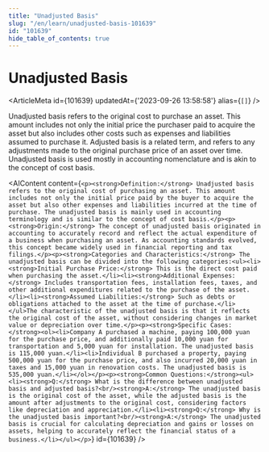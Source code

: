 ```yaml
---
title: "Unadjusted Basis"
slug: "/en/learn/unadjusted-basis-101639"
id: "101639"
hide_table_of_contents: true
---
```



# Unadjusted Basis

<ArticleMeta id={101639} updatedAt={'2023-09-26 13:58:58'} alias={`[]`} />
<div className='border-solid border-b border-t-0 my-4 border-[var(--ifm-color-gray-300)]' />

Unadjusted basis refers to the original cost to purchase an asset. This amount includes not only the initial price the purchaser paid to acquire the asset but also includes other costs such as expenses and liabilities assumed to purchase it. Adjusted basis is a related term, and refers to any adjustments made to the original purchase price of an asset over time. Unadjusted basis is used mostly in accounting nomenclature and is akin to the concept of cost basis.

<AIContent content={`<p><strong>Definition:</strong> Unadjusted basis refers to the original cost of purchasing an asset. This amount includes not only the initial price paid by the buyer to acquire the asset but also other expenses and liabilities incurred at the time of purchase. The unadjusted basis is mainly used in accounting terminology and is similar to the concept of cost basis.</p><p><strong>Origin:</strong> The concept of unadjusted basis originated in accounting to accurately record and reflect the actual expenditure of a business when purchasing an asset. As accounting standards evolved, this concept became widely used in financial reporting and tax filings.</p><p><strong>Categories and Characteristics:</strong> The unadjusted basis can be divided into the following categories:<ul><li><strong>Initial Purchase Price:</strong> This is the direct cost paid when purchasing the asset.</li><li><strong>Additional Expenses:</strong> Includes transportation fees, installation fees, taxes, and other additional expenditures related to the purchase of the asset.</li><li><strong>Assumed Liabilities:</strong> Such as debts or obligations attached to the asset at the time of purchase.</li></ul>The characteristic of the unadjusted basis is that it reflects the original cost of the asset, without considering changes in market value or depreciation over time.</p><p><strong>Specific Cases:</strong><ol><li>Company A purchased a machine, paying 100,000 yuan for the purchase price, and additionally paid 10,000 yuan for transportation and 5,000 yuan for installation. The unadjusted basis is 115,000 yuan.</li><li>Individual B purchased a property, paying 500,000 yuan for the purchase price, and also incurred 20,000 yuan in taxes and 15,000 yuan in renovation costs. The unadjusted basis is 535,000 yuan.</li></ol></p><p><strong>Common Questions:</strong><ul><li><strong>Q:</strong> What is the difference between unadjusted basis and adjusted basis?<br/><strong>A:</strong> The unadjusted basis is the original cost of the asset, while the adjusted basis is the amount after adjustments to the original cost, considering factors like depreciation and appreciation.</li><li><strong>Q:</strong> Why is the unadjusted basis important?<br/><strong>A:</strong> The unadjusted basis is crucial for calculating depreciation and gains or losses on assets, helping to accurately reflect the financial status of a business.</li></ul></p>`} id={101639} />
